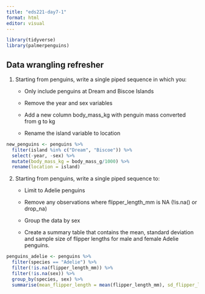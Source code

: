 ```yaml
---
title: "eds221-day7-1"
format: html
editor: visual
---
```


```r
library(tidyverse)
library(palmerpenguins)
```

## Data wrangling refresher

1.  Starting from penguins, write a single piped sequence in which you:
    -   Only include penguins at Dream and Biscoe Islands

    -   Remove the year and sex variables

    -   Add a new column body_mass_kg with penguin mass converted from g to kg

    -   Rename the island variable to location

```r
new_penguins <- penguins %>% 
  filter(island %in% c("Dream", "Biscoe")) %>% 
  select(-year, -sex) %>% 
  mutate(body_mass_kg = body_mass_g/1000) %>% 
  rename(location = island)
```

2.  Starting from penguins, write a single piped sequence to:
    -   Limit to Adelie penguins

    -   Remove any observations where flipper_length_mm is NA (!is.na() or drop_na)

    -   Group the data by sex

    -   Create a summary table that contains the mean, standard deviation and sample size of flipper lengths for male and female Adelie penguins.

```r
penguins_adelie <- penguins %>% 
  filter(species == "Adelie") %>% 
  filter(!is.na(flipper_length_mm)) %>% 
  filter(!is.na(sex)) %>% 
  group_by(species, sex) %>% 
  summarise(mean_flipper_length = mean(flipper_length_mm), sd_flipper_length = sd(flipper_length_mm), count = n())
```

